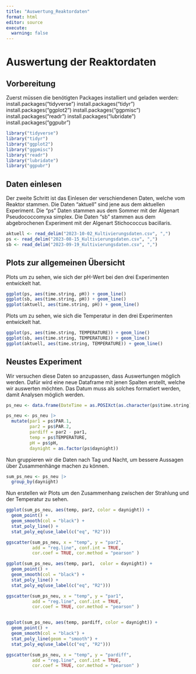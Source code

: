```yaml
---
title: "Auswertung_Reaktordaten"
format: html
editor: source
execute: 
  warning: false
---
```


# Auswertung der Reaktordaten
## Vorbereitung
Zuerst müssen die benötigten Packages installiert und geladen werden: install.packages("tidyverse")
install.packages("tidyr")
install.packages("ggplot2")
install.packages("ggpmisc")
install.packages("readr")
install.packages("lubridate")
install.packages("ggpubr")
```r
library("tidyverse")
library("tidyr")
library("ggplot2")
library("ggpmisc")
library("readr")
library("lubridate")
library("ggpubr")
```
## Daten einlesen
Der zweite Schritt ist das Einlesen der verschiendenen Daten, welche vom Reaktor stammen. Die Daten "aktuell" sind jene aus dem aktuellen Experiment. Die "ps" Daten stammen aus dem Sommer mit der Algenart Pseudococcomyxa simplex. Die Daten "sb" stammen aus dem abgebrochenen Experiment mit der Algenart Stichococcus bacillaris. 

```r
aktuell <- read_delim("2023-10-02_Kultivierungsdaten.csv", ",")
ps <- read_delim("2023-08-15_Kultivierungsdaten.csv", ",")
sb <- read_delim("2023-09-19_Kultivierungsdaten.csv", ",")
```

## Plots zur allgemeinen Übersicht
Plots um zu sehen, wie sich der pH-Wert bei den drei Experimenten entwickelt hat. 
```r
ggplot(ps, aes(time.string, pH)) + geom_line()
ggplot(sb, aes(time.string, pH)) + geom_line()
ggplot(aktuell, aes(time.string, pH)) + geom_line()
```
Plots um zu sehen, wie sich die Temperatur in den drei Experimenten entwickelt hat.
```r
ggplot(ps, aes(time.string, TEMPERATURE)) + geom_line()
ggplot(sb, aes(time.string, TEMPERATURE)) + geom_line()
ggplot(aktuell, aes(time.string, TEMPERATURE)) + geom_line()
```

## Neustes Experiment
Wir versuchen diese Daten so anzupassen, dass Auswertungen möglich werden. Dafür wird eine neue Dataframe mit jenen Spalten erstellt, welche wir auswerten möchten. Das Datum muss als solches formatiert werden, damit Analysen möglich werden. 
```r
ps_neu <- data.frame(DateTime = as.POSIXct(as.character(ps$time.string), format = "%Y-%m-%d %H:%M:%OS"))

ps_neu <- ps_neu |> 
  mutate(par1 = ps$PAR.1, 
         par2 = ps$PAR.2,
         pardiff = par2 - par1,
         temp = ps$TEMPERATURE,
         pH = ps$pH,
         daynight = as.factor(ps$daynight))
```
Nun gruppieren wir die Daten nach Tag und Nacht, um bessere Aussagen über Zusammenhänge machen zu können. 
```r
sum_ps_neu <- ps_neu |> 
  group_by(daynight)
```
Nun erstellen wir Plots um den Zusammenhang zwischen der Strahlung und der Temperatur zu sehen. 
```r
ggplot(sum_ps_neu, aes(temp, par2, color = daynight)) + 
  geom_point() + 
  geom_smooth(col = "black") +
  stat_poly_line() +
  stat_poly_eq(use_label(c("eq", "R2"))) 

ggscatter(sum_ps_neu, x = "temp", y = "par2", 
          add = "reg.line", conf.int = TRUE, 
          cor.coef = TRUE, cor.method = "pearson" )

ggplot(sum_ps_neu, aes(temp, par1,  color = daynight)) + 
  geom_point() + 
  geom_smooth(col = "black") +
  stat_poly_line() +
  stat_poly_eq(use_label(c("eq", "R2")))

ggscatter(sum_ps_neu, x = "temp", y = "par1", 
          add = "reg.line", conf.int = TRUE, 
          cor.coef = TRUE, cor.method = "pearson" )


ggplot(sum_ps_neu, aes(temp, pardiff, color = daynight)) + 
  geom_point() + 
  geom_smooth(col = "black") +
  stat_poly_line(geom = "smooth") +
  stat_poly_eq(use_label(c("eq", "R2")))

ggscatter(sum_ps_neu, x = "temp", y = "pardiff", 
          add = "reg.line", conf.int = TRUE, 
          cor.coef = TRUE, cor.method = "pearson" )
```




  


  
